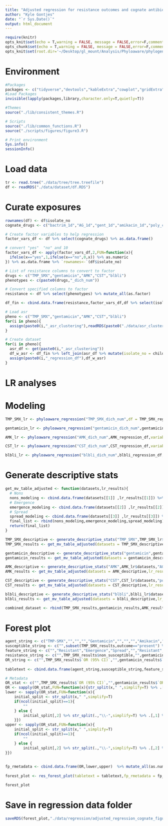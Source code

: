 ```yaml
---
title: "Adjusted regression for resistance outcomes and cognate antibiotic exposure"
author: "Kyle Gontjes"
date: "`r Sys.Date()`"
output: html_document
---
```


```r
require(knitr)
opts_knit$set(echo = T,warning = FALSE, message = FALSE,error=F,comment=NA) 
opts_chunk$set(echo = T,warning = FALSE, message = FALSE,error=F,comment=NA)
opts_knit$set(root.dir='~/Desktop/gl_mount/Analysis/Phyloaware/phylogenetic-resistance-ms/')
```

# Environment
```r
#Packages
packages <- c("tidyverse","devtools","kableExtra","cowplot","gridExtra",'forestplot','tableone','phyloAMR','ape')   
#Load Packages
invisible(lapply(packages,library,character.only=T,quietly=T))

#Themes
source("./lib/consistent_themes.R")

# Scripts
source("./lib/common_functions.R")
source("./scripts/figures/figure3.R")

# Print environment
Sys.info()
sessionInfo()
```

# Load data
```r
tr <- read.tree("./data/tree/tree.treefile")      
df <- readRDS("./data/dataset/df.RDS")
``` 

# Curate exposures 
```r
rownames(df) <- df$isolate_no   
cognate_drugs <- c("bactrim_1d","AG_1d","gent_1d","amikacin_1d","poly_colistin_1d","carbapenem_1d")

# Create factor variables to help regression 
factor_vars_df <- df %>% select(cognate_drugs) %>% as.data.frame()

# convert "yes"  "no" and 10
factor_vars_df <- apply(factor_vars_df,2,FUN=function(x){
  ifelse(x=="yes",1,ifelse(x=="no",0,x)) %>% as.numeric
}) %>% as.data.frame %>% `rownames<-`(df$isolate_no)

# List of resistance columns to convert to factor
drugs <- c("TMP_SMX","gentamicin","AMK","CST","blbli")
phenotypes <- c(paste0(drugs,"_dich_num"))

# Convert specified columns to factor
resistance <- df %>% select(phenotypes) %>% mutate_all(as.factor) 

df_fin <- cbind.data.frame(resistance,factor_vars_df,df %>% select(isolate_no,Patient_ID,Cx_date,age,sex))
```

```r
# Load asr
pheno <- c("TMP_SMX","gentamicin","AMK","CST","blbli")
for(i in pheno){
  assign(paste0(i,"_asr_clustering"),readRDS(paste0("./data/asr_clustering/",i,"_asr_clustering.RDS")))
}

# Create dataset
for(i in pheno){
  asr_df <- get(paste0(i,"_asr_clustering"))
  df_w_asr <- df_fin %>% left_join(asr_df %>% mutate(isolate_no = child_name))
  assign(paste0(i,"_regression_df"),df_w_asr)
}
```

# LR analyses 
# Modeling 
```r
TMP_SMX_lr <- phyloaware_regression("TMP_SMX_dich_num",df = TMP_SMX_regression_df,variables = c("age",'sex',"bactrim_1d"),first_present = T,patient_id = 'Patient_ID',culture_date = "Cx_date",multivariable = 'multivariable')

gentamicin_lr <- phyloaware_regression("gentamicin_dich_num",gentamicin_regression_df,variables = c("age",'sex',"AG_1d"),first_present = T,patient_id = 'Patient_ID',culture_date = "Cx_date",multivariable = 'multivariable')   

AMK_lr <- phyloaware_regression("AMK_dich_num",AMK_regression_df,variables = c("age",'sex',"AG_1d"),first_present = T,patient_id = 'Patient_ID',culture_date = "Cx_date",multivariable = 'multivariable')

CST_lr <- phyloaware_regression("CST_dich_num",CST_regression_df,variables = c("age",'sex',"poly_colistin_1d"), first_present = T,patient_id = 'Patient_ID',culture_date = "Cx_date",multivariable = 'multivariable')

blbli_lr <- phyloaware_regression("blbli_dich_num",blbli_regression_df,variables = c("age",'sex',"carbapenem_1d"),first_present = T,patient_id = 'Patient_ID',culture_date = "Cx_date",multivariable = 'multivariable')  
```

# Generate descriptive stats
```r
get_mv_table_adjusted <- function(datasets,lr_results){
  # Nons
  nons_modeling <- cbind.data.frame(datasets[[1]] ,lr_results[[1]]) %>%  as.data.frame %>% mutate(outcome = "present") %>% subset(!rownames(.) %in% c("age","sexmale")) %>% `rownames<-`(NULL)
  # Emergence
  emergence_modeling <- cbind.data.frame(datasets[[2]] ,lr_results[[2]])%>%  as.data.frame %>% mutate(outcome = "singleton")  %>% subset(!rownames(.) %in% c("age","sexmale"))   %>% `rownames<-`(NULL)
  # Spread
  spread_modeling <- cbind.data.frame(datasets[[3]] ,lr_results[[3]]) %>%  as.data.frame %>% mutate(outcome = "cluster") %>% subset(!rownames(.) %in% c("age","sexmale"))  %>% `rownames<-`(NULL)
  final_list <- rbind(nons_modeling,emergence_modeling,spread_modeling)
  return(final_list)
}
```

```r
TMP_SMX_descriptive <- generate_descriptive_stats("TMP_SMX",TMP_SMX_lr$datasets,variables = "bactrim_1d",factorVars = "bactrim_1d")
TMP_SMX_results <- get_mv_table_adjusted(datasets = TMP_SMX_descriptive,lr_results=TMP_SMX_lr$multivariable)   

gentamicin_descriptive <- generate_descriptive_stats("gentamicin",gentamicin_lr$datasets,"AG_1d",factorVars = "AG_1d")
gentamicin_results <- get_mv_table_adjusted(datasets = gentamicin_descriptive,lr_results=gentamicin_lr$multivariable)

AMK_descriptive <- generate_descriptive_stats("AMK",AMK_lr$datasets,"AG_1d",factorVars = "AG_1d")
AMK_results <- get_mv_table_adjusted(datasets = AMK_descriptive,lr_results=AMK_lr$multivariable)

CST_descriptive <- generate_descriptive_stats("CST",CST_lr$datasets,"poly_colistin_1d",factorVars = "poly_colistin_1d")
CST_results <- get_mv_table_adjusted(datasets = CST_descriptive,lr_results=CST_lr$multivariable)

blbli_descriptive <- generate_descriptive_stats("blbli",blbli_lr$datasets,"carbapenem_1d",factorVars = "carbapenem_1d")
blbli_results <- get_mv_table_adjusted(datasets = blbli_descriptive,lr_results=blbli_lr$multivariable)
```

```r
combined_dataset <- rbind(TMP_SMX_results,gentamicin_results,AMK_results,CST_results,blbli_results)
```

# Forest plot
```r
agent_string <- c("TMP-SMX","","","","Gentamicin","","","","Amikacin","","","","Colistin","","","","BL/BLI Agents","","","")
susceptible_string <- c("",subset(TMP_SMX_results,outcome=="present") %>% .$susceptible,"","","",subset(gentamicin_results,outcome=="present") %>% .$susceptible,"","","",subset(AMK_results,outcome=="present") %>% .$susceptible,"","","",subset(CST_results,outcome=="present") %>% .$susceptible,"","","",subset(blbli_results,outcome=="present") %>% .$susceptible,"","")
feature_string <- c("","Resistant","Emergence","Spread","","Resistant","Emergence","Spread","","Resistant","Emergence","Spread","","Resistant","Emergence","Spread","","Resistant","Emergence","Spread")
resistance_string <- c("",TMP_SMX_results$non_susceptible,"",gentamicin_results$non_susceptible,"",AMK_results$non_susceptible,"",CST_results$non_susceptible,"",blbli_results$non_susceptible)
OR_string <- c("",TMP_SMX_results$`OR (95% CI)`,"",gentamicin_results$`OR (95% CI)`,"",AMK_results$`OR (95% CI)`,"",CST_results$`OR (95% CI)`,"",blbli_results$`OR (95% CI)`)
 
tabletext <- cbind.data.frame(agent_string,susceptible_string,feature_string,resistance_string,OR_string) %>% `colnames<-`(c("agent","susceptible","feature","resistance","OR"))

# Metadata
OR_stat <- c("",TMP_SMX_results$`OR (95% CI)`,"",gentamicin_results$`OR (95% CI)`,"",AMK_results$`OR (95% CI)`,"",CST_results$`OR (95% CI)`,"",blbli_results$`OR (95% CI)`)
OR <- sapply(OR_stat,FUN=function(x){str_split(x," ",simplify=T) %>% .[,1] %>% as.numeric})
lower <- sapply(OR_stat,FUN=function(x){
    initial_split <- str_split(x," ",simplify=T)
    if(ncol(initial_split)==1){
        ""
    } else {
        initial_split[,2] %>% str_split(.,"\\-",simplify=T) %>% .[,1] %>% gsub("\\(","",.) %>% as.numeric
    }})
upper <- sapply(OR_stat,FUN=function(x){
    initial_split <- str_split(x," ",simplify=T)
    if(ncol(initial_split)==1){
        ""
    } else {
        initial_split[,2] %>% str_split(.,"\\-",simplify=T) %>% .[,2] %>% gsub("\\)","",.) %>% as.numeric
}})    
    
 
fp_rmetadata <- cbind.data.frame(OR,lower,upper)  %>% mutate_all(as.numeric)
  
forest_plot <- res_forest_plot(tabletext = tabletext,fp_rmetadata = fp_rmetadata,outcome_name="Cognate Antibiotic") 

forest_plot
```

# Save in regression data folder
```r
saveRDS(forest_plot,"./data/regression/adjusted_regression_cognate_figure.RDS")
```
